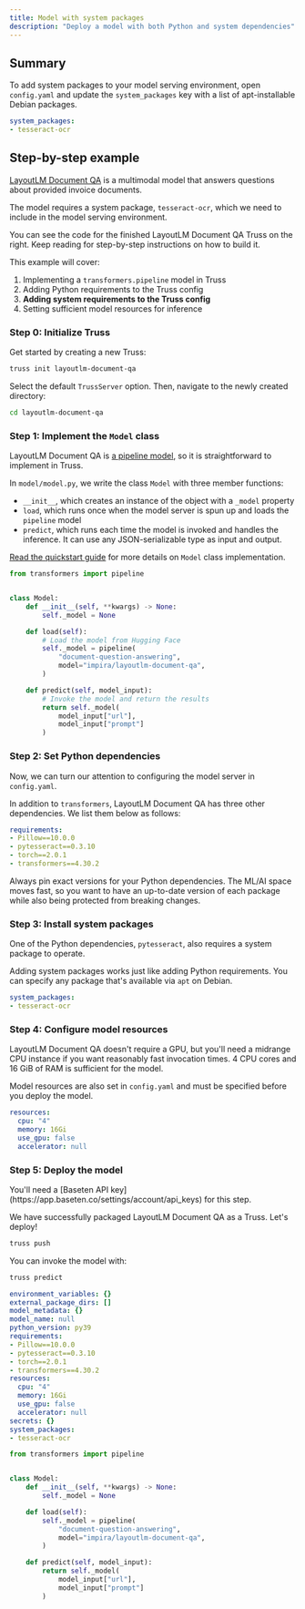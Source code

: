 ```yaml
---
title: Model with system packages
description: "Deploy a model with both Python and system dependencies"
---
```


## Summary

To add system packages to your model serving environment, open `config.yaml` and update the `system_packages` key with a list of apt-installable Debian packages.

```yaml config.yaml
system_packages:
- tesseract-ocr
```

## Step-by-step example

[LayoutLM Document QA](https://huggingface.co/impira/layoutlm-document-qa) is a multimodal model that answers questions about provided invoice documents.

The model requires a system package, `tesseract-ocr`, which we need to include in the model serving environment.

<Tip>
You can see the code for the finished LayoutLM Document QA Truss on the right. Keep reading for step-by-step instructions on how to build it.
</Tip>

This example will cover:

1. Implementing a `transformers.pipeline` model in Truss
2. Adding Python requirements to the Truss config
3. **Adding system requirements to the Truss config**
4. Setting sufficient model resources for inference

### Step 0: Initialize Truss

Get started by creating a new Truss:

```sh
truss init layoutlm-document-qa
```

Select the default `TrussServer` option. Then, navigate to the newly created directory:

```sh
cd layoutlm-document-qa
```

### Step 1: Implement the `Model` class

LayoutLM Document QA is [a pipeline model](https://huggingface.co/docs/transformers/main_classes/pipelines), so it is straightforward to implement in Truss.

In `model/model.py`, we write the class `Model` with three member functions:

* `__init__`, which creates an instance of the object with a `_model` property
* `load`, which runs once when the model server is spun up and loads the `pipeline` model
* `predict`, which runs each time the model is invoked and handles the inference. It can use any JSON-serializable type as input and output.

[Read the quickstart guide](/quickstart) for more details on `Model` class implementation.

```python model/model.py
from transformers import pipeline


class Model:
    def __init__(self, **kwargs) -> None:
        self._model = None

    def load(self):
        # Load the model from Hugging Face
        self._model = pipeline(
            "document-question-answering",
            model="impira/layoutlm-document-qa",
        )

    def predict(self, model_input):
        # Invoke the model and return the results
        return self._model(
            model_input["url"],
            model_input["prompt"]
        )
```

### Step 2: Set Python dependencies

Now, we can turn our attention to configuring the model server in `config.yaml`.

In addition to `transformers`, LayoutLM Document QA has three other dependencies. We list them below as follows:

```yaml config.yaml
requirements:
- Pillow==10.0.0
- pytesseract==0.3.10
- torch==2.0.1
- transformers==4.30.2
```

<Note>
Always pin exact versions for your Python dependencies. The ML/AI space moves fast, so you want to have an up-to-date version of each package while also being protected from breaking changes.
</Note>

### Step 3: Install system packages

One of the Python dependencies, `pytesseract`, also requires a system package to operate.

Adding system packages works just like adding Python requirements. You can specify any package that's available via `apt` on Debian.

```yaml config.yaml
system_packages:
- tesseract-ocr
```

### Step 4: Configure model resources

LayoutLM Document QA doesn't require a GPU, but you'll need a midrange CPU instance if you want reasonably fast invocation times. 4 CPU cores and 16 GiB of RAM is sufficient for the model.

Model resources are also set in `config.yaml` and must be specified before you deploy the model.

```yaml config.yaml
resources:
  cpu: "4"
  memory: 16Gi
  use_gpu: false
  accelerator: null
```

### Step 5: Deploy the model

<Note>
You'll need a [Baseten API key](https://app.baseten.co/settings/account/api_keys) for this step.
</Note>

We have successfully packaged LayoutLM Document QA as a Truss. Let's deploy!

```sh
truss push
```

You can invoke the model with:

```sh
truss predict
```

<RequestExample>

```yaml config.yaml
environment_variables: {}
external_package_dirs: []
model_metadata: {}
model_name: null
python_version: py39
requirements:
- Pillow==10.0.0
- pytesseract==0.3.10
- torch==2.0.1
- transformers==4.30.2
resources:
  cpu: "4"
  memory: 16Gi
  use_gpu: false
  accelerator: null
secrets: {}
system_packages:
- tesseract-ocr
```

```python model/model.py
from transformers import pipeline


class Model:
    def __init__(self, **kwargs) -> None:
        self._model = None

    def load(self):
        self._model = pipeline(
            "document-question-answering",
            model="impira/layoutlm-document-qa",
        )

    def predict(self, model_input):
        return self._model(
            model_input["url"],
            model_input["prompt"]
        )
```

</RequestExample>
